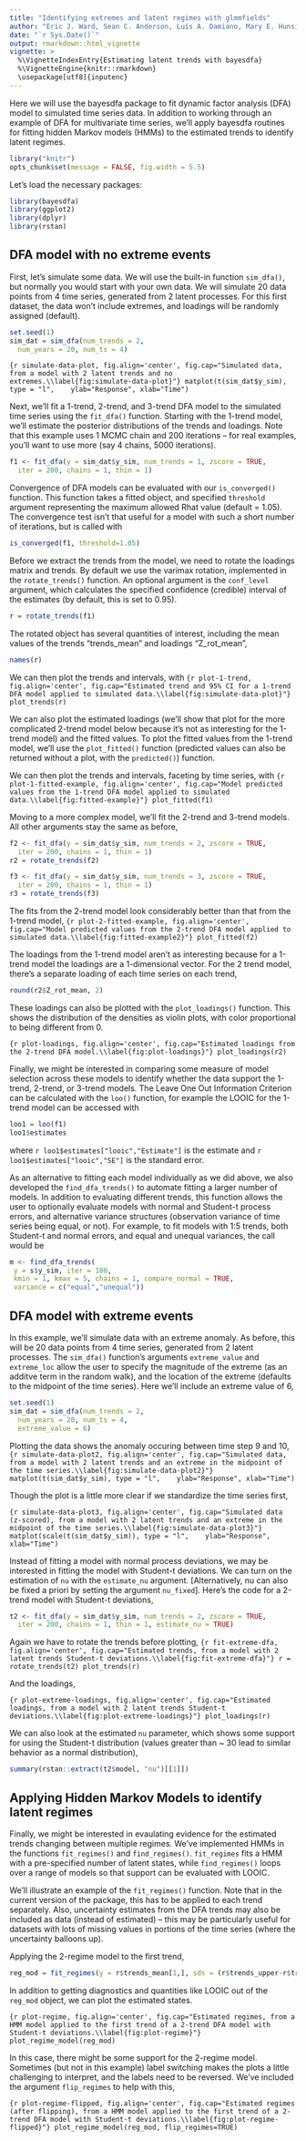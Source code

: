 ```yaml
---
title: "Identifying extremes and latent regimes with glmmfields"
author: "Eric J. Ward, Sean C. Anderson, Luis A. Damiano, Mary E. Hunsicker, Mike A. Litzow"
date: "`r Sys.Date()`"
output: rmarkdown::html_vignette
vignette: >
  %\VignetteIndexEntry{Estimating latent trends with bayesdfa}
  %\VignetteEngine{knitr::rmarkdown}
  \usepackage[utf8]{inputenc}
---
```


Here we will use the bayesdfa package to fit dynamic factor analysis (DFA) model to simulated time series data. In addition to working through an example of DFA for multivariate time series, we'll apply bayesdfa routines for fitting hidden Markov models (HMMs) to the estimated trends to identify latent regimes.  
  
```r
library("knitr")
opts_chunk$set(message = FALSE, fig.width = 5.5)
```

Let's load the necessary packages:

```r
library(bayesdfa)
library(ggplot2)
library(dplyr)
library(rstan)
```

## DFA model with no extreme events  

First, let's simulate some data. We will use the built-in function `sim_dfa()`, but normally you would start with your own data. We will simulate 20 data points from 4 time series, generated from 2 latent processes. For this first dataset, the data won't include extremes, and loadings will be randomly assigned (default).

```r
set.seed(1)
sim_dat = sim_dfa(num_trends = 2,
  num_years = 20, num_ts = 4)
```

```{r simulate-data-plot, fig.align='center', fig.cap="Simulated data, from a model with 2 latent trends and no extremes.\\label{fig:simulate-data-plot}"}
matplot(t(sim_dat$y_sim), type = "l", 
  ylab="Response", xlab="Time")
```

Next, we'll fit a 1-trend, 2-trend, and 3-trend DFA model to the simulated time series using the `fit_dfa()` function. Starting with the 1-trend model, we'll estimate the posterior distributions of the trends and loadings. Note that this example uses 1 MCMC chain and 200 iterations -- for real examples, you'll want to use more (say 4 chains, 5000 iterations).

```r
f1 <- fit_dfa(y = sim_dat$y_sim, num_trends = 1, zscore = TRUE,
  iter = 200, chains = 1, thin = 1)
```

Convergence of DFA models can be evaluated with our `is_converged()` function. This function takes a fitted object, and specified `threshold` argument representing the maximum allowed Rhat value (default = 1.05). The convergence test isn't that useful for a model with such a short number of iterations, but is called with

```r
is_converged(f1, threshold=1.05)
```

Before we extract the trends from the model, we need to rotate the loadings matrix and trends. By default we use the varimax rotation, implemented in the `rotate_trends()` function. An optional argument is the `conf_level` argument, which calculates the specified confidence (credible) interval of the estimates (by default, this is set to 0.95).

```r
r = rotate_trends(f1)
```

The rotated object has several quantities of interest, including the mean values of the trends "trends_mean" and loadings "Z_rot_mean",

```r
names(r)
```

We can then plot the trends and intervals, with 
```{r plot-1-trend, fig.align='center', fig.cap="Estimated trend and 95% CI for a 1-trend DFA model applied to simulated data.\\label{fig:simulate-data-plot}"}
plot_trends(r)
```

We can also plot the estimated loadings (we'll show that plot for the more complicated 2-trend model below because it's not as interesting for the 1-trend model) and the fitted values. To plot the fitted values from the 1-trend model, we'll use the `plot_fitted()` function (predicted values can also be returned without a plot, with the `predicted()`) function.

We can then plot the trends and intervals, faceting by time series, with 
```{r plot-1-fitted-example, fig.align='center', fig.cap="Model predicted values from the 1-trend DFA model applied to simulated data.\\label{fig:fitted-example}"}
plot_fitted(f1)
```

Moving to a more complex model, we'll fit the 2-trend and 3-trend models. All other arguments stay the same as before,

```r
f2 <- fit_dfa(y = sim_dat$y_sim, num_trends = 2, zscore = TRUE,
  iter = 200, chains = 1, thin = 1)
r2 = rotate_trends(f2)

f3 <- fit_dfa(y = sim_dat$y_sim, num_trends = 3, zscore = TRUE,
  iter = 200, chains = 1, thin = 1)
r3 = rotate_trends(f3)
```

The fits from the 2-trend model look considerably better than that from the 1-trend model,
```{r plot-2-fitted-example, fig.align='center', fig.cap="Model predicted values from the 2-trend DFA model applied to simulated data.\\label{fig:fitted-example2}"}
plot_fitted(f2)
```

The loadings from the 1-trend model aren't as interesting because for a 1-trend model the loadings are a 1-dimensional vector. For the 2 trend model, there's a separate loading of each time series on each trend,

```r
round(r2$Z_rot_mean, 2)
```

These loadings can also be plotted with the `plot_loadings()` function. This shows the distribution of the densities as violin plots, with color proportional to being different from 0.

```{r plot-loadings, fig.align='center', fig.cap="Estimated loadings from the 2-trend DFA model.\\label{fig:plot-loadings}"}
plot_loadings(r2)
```

Finally, we might be interested in comparing some measure of model selection across these models to identify whether the data support the 1-trend, 2-trend, or 3-trend models. The Leave One Out Information Criterion can be calculated with the `loo()` function, for example the LOOIC for the 1-trend model can be accessed with

```r
loo1 = loo(f1)
loo1$estimates
```

where `r loo1$estimates["looic","Estimate"]` is the estimate and `r loo1$estimates["looic","SE"]` is the standard error. 

As an alternative to fitting each model individually as we did above, we also developed the `find_dfa_trends()` to automate fitting a larger number of models. In addition to evaluating different trends, this function allows the user to optionally evaluate models with normal and Student-t process errors, and alternative variance structures (observation variance of time series being equal, or not). For example, to fit models with 1:5 trends, both Student-t and normal errors, and equal and unequal variances, the call would be

```r
m <- find_dfa_trends(
 y = s$y_sim, iter = 180,
 kmin = 1, kmax = 5, chains = 1, compare_normal = TRUE,
 variance = c("equal","unequal"))
```


## DFA model with extreme events 

In this example, we'll simulate data with an extreme anomaly. As before, this will be 20 data points from 4 time series, generated from 2 latent processes. The `sim_dfa()` function's arguments `extreme_value` and `extreme_loc` allow the user to specify the magnitude of the extreme (as an additve term in the random walk), and the location of the extreme (defaults to the midpoint of the time series). Here we'll include an extreme value of 6,

```r
set.seed(1)
sim_dat = sim_dfa(num_trends = 2,
  num_years = 20, num_ts = 4,
  extreme_value = 6)
```

Plotting the data shows the anomaly occuring between time step 9 and 10,
```{r simulate-data-plot2, fig.align='center', fig.cap="Simulated data, from a model with 2 latent trends and an extreme in the midpoint of the time series.\\label{fig:simulate-data-plot2}"}
matplot(t(sim_dat$y_sim), type = "l", 
  ylab="Response", xlab="Time")
```

Though the plot is a little more clear if we standardize the time series first,

```{r simulate-data-plot3, fig.align='center', fig.cap="Simulated data (z-scored), from a model with 2 latent trends and an extreme in the midpoint of the time series.\\label{fig:simulate-data-plot3}"}
matplot(scale(t(sim_dat$y_sim)), type = "l", 
  ylab="Response", xlab="Time")
```

Instead of fitting a model with normal process deviations, we may be interested in fitting the model with Student-t deviations. We can turn on the estimation of `nu` with the `estimate_nu` argument. [Alternatively, nu can also be fixed a priori by setting the argument `nu_fixed`]. Here's the code for a 2-trend model with Student-t deviations,

```r
t2 <- fit_dfa(y = sim_dat$y_sim, num_trends = 2, zscore = TRUE,
  iter = 200, chains = 1, thin = 1, estimate_nu = TRUE)
```

Again we have to rotate the trends before plotting,
```{r fit-extreme-dfa, fig.align='center', fig.cap="Estimated trends, from a model with 2 latent trends Student-t deviations.\\label{fig:fit-extreme-dfa}"}
r = rotate_trends(t2)
plot_trends(r)
```

And the loadings,

```{r plot-extreme-loadings, fig.align='center', fig.cap="Estimated loadings, from a model with 2 latent trends Student-t deviations.\\label{fig:plot-extreme-loadings}"}
plot_loadings(r)
```

We can also look at the estimated `nu` parameter, which shows some support for using the Student-t distribution (values greater than ~ 30 lead to similar behavior as a normal distribution), 

```r
summary(rstan::extract(t2$model, "nu")[[1]])
```

## Applying Hidden Markov Models to identify latent regimes

Finally, we might be interested in evaulating evidence for the estimated trends changing between multiple regimes. We've implemented HMMs in the functions `fit_regimes()` and `find_regimes()`. `fit_regimes` fits a HMM with a pre-specified number of latent states, while `find_regimes()` loops over a range of models so that support can be evaluated with LOOIC.

We'll illustrate an example of the `fit_regimes()` function. Note that in the current version of the package, this has to be applied to each trend separately. Also, uncertainty estimates from the DFA trends may also be included as data (instead of estimated) -- this may be particularly useful for datasets with lots of missing values in portions of the time series (where the uncertainty balloons up).

Applying the 2-regime model to the first trend,
```r
reg_mod = fit_regimes(y = r$trends_mean[1,], sds = (r$trends_upper-r$trends_mean)[1,]/1.96, n_regimes=2, iter=200, chains=1)
```

In addition to getting diagnostics and quantities like LOOIC out of the `reg_mod` object, we can plot the estimated states. 

```{r plot-regime, fig.align='center', fig.cap="Estimated regimes, from a HMM model applied to the first trend of a 2-trend DFA model with Student-t deviations.\\label{fig:plot-regime}"}
plot_regime_model(reg_mod)
```

In this case, there might be some support for the 2-regime model. Sometimes (but not in this example) label switching makes the plots a little challenging to interpret, and the labels need to be reversed. We've included the argument `flip_regimes` to help with this,

```{r plot-regime-flipped, fig.align='center', fig.cap="Estimated regimes (after flipping), from a HMM model applied to the first trend of a 2-trend DFA model with Student-t deviations.\\label{fig:plot-regime-flipped}"}
plot_regime_model(reg_mod, flip_regimes=TRUE)
```
